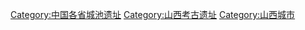 [[Category:中国各省城池遗址|Category:中国各省城池遗址]]
[[Category:山西考古遗址|Category:山西考古遗址]]
[[Category:山西城市|Category:山西城市]]